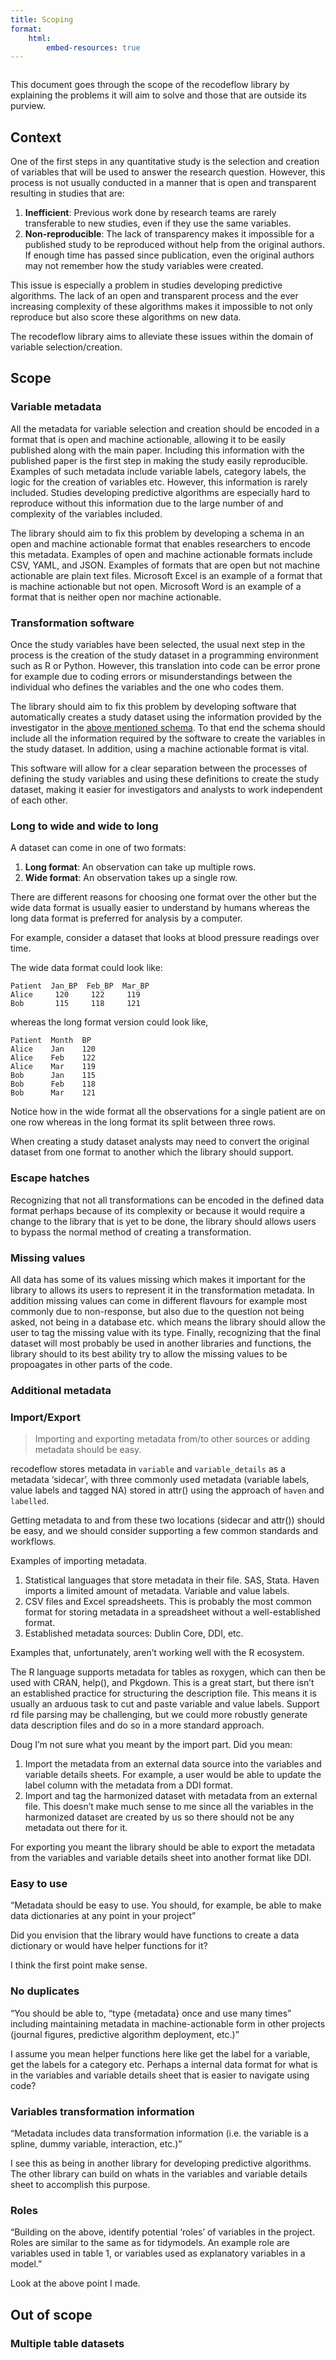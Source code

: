 ```yaml
---
title: Scoping
format:
    html:
        embed-resources: true
---
```


```r
```

This document goes through the scope of the recodeflow library by explaining the problems it will aim to solve and those that are outside its purview.

## Context

One of the first steps in any quantitative study is the selection and creation of variables that will be used to answer the research question. However, this process is not usually conducted in a manner that is open and transparent resulting in studies that are:

1.  **Inefficient**: Previous work done by research teams are rarely transferable to new studies, even if they use the same variables.
2.  **Non-reproducible**: The lack of transparency makes it impossible for a published study to be reproduced without help from the original authors. If enough time has passed since publication, even the original authors may not remember how the study variables were created.

This issue is especially a problem in studies developing predictive algorithms. The lack of an open and transparent process and the ever increasing complexity of these algorithms makes it impossible to not only reproduce but also score these algorithms on new data.

The recodeflow library aims to alleviate these issues within the domain of variable selection/creation.

## Scope

### Variable metadata {#variable-metadata}

All the metadata for variable selection and creation should be encoded in a format that is open and machine actionable, allowing it to be easily published along with the main paper. Including this information with the published paper is the first step in making the study easily reproducible. Examples of such metadata include variable labels, category labels, the logic for the creation of variables etc. However, this information is rarely included. Studies developing predictive algorithms are especially hard to reproduce without this information due to the large number of and complexity of the variables included.

The library should aim to fix this problem by developing a schema in an open and machine actionable format that enables researchers to encode this metadata. Examples of open and machine actionable formats include CSV, YAML, and JSON. Examples of formats that are open but not machine actionable are plain text files. Microsoft Excel is an example of a format that is machine actionable but not open. Microsoft Word is an example of a format that is neither open nor machine actionable.

### Transformation software

Once the study variables have been selected, the usual next step in the process is the creation of the study dataset in a programming environment such as R or Python. However, this translation into code can be error prone for example due to coding errors or misunderstandings between the individual who defines the variables and the one who codes them.

The library should aim to fix this problem by developing software that automatically creates a study dataset using the information provided by the investigator in the [above mentioned schema](#variable-metadata). To that end the schema should include all the information required by the software to create the variables in the study dataset. In addition, using a machine actionable format is vital.

This software will allow for a clear separation between the processes of defining the study variables and using these definitions to create the study dataset, making it easier for investigators and analysts to work independent of each other.

### Long to wide and wide to long

A dataset can come in one of two formats:

1.  **Long format**: An observation can take up multiple rows.
2.  **Wide format**: An observation takes up a single row.

There are different reasons for choosing one format over the other but the wide data format is usually easier to understand by humans whereas the long data format is preferred for analysis by a computer.

For example, consider a dataset that looks at blood pressure readings over time.

The wide data format could look like:

```csv
Patient  Jan_BP  Feb_BP  Mar_BP
Alice     120     122     119
Bob       115     118     121
```

whereas the long format version could look like,

```csv
Patient  Month  BP
Alice    Jan    120
Alice    Feb    122
Alice    Mar    119
Bob      Jan    115
Bob      Feb    118
Bob      Mar    121
```

Notice how in the wide format all the observations for a single patient are on one row whereas in the long format its split between three rows.

When creating a study dataset analysts may need to convert the original dataset from one format to another which the library should support.

### Escape hatches

Recognizing that not all transformations can be encoded in the defined data format perhaps because of its complexity or because it would require a change to the library that is yet to be done, the library should allows users to bypass the normal method of creating a transformation.

### Missing values

All data has some of its values missing which makes it important for the library to allows its users to represent it in the transformation metadata. In addition missing values can come in different flavours for example most commonly due to non-response, but also due to the question not being asked, not being in a database etc. which means the library should allow the user to tag the missing value with its type. Finally, recognizing that the final dataset will most probably be used in another libraries and functions, the library should to its best ability try to allow the missing values to be propoagates in other parts of the code.

### Additional metadata

### Import/Export

> Importing and exporting metadata from/to other sources or adding metadata should be easy.

recodeflow stores metadata in `variable` and `variable_details` as a metadata 'sidecar', with three commonly used metadata (variable labels, value labels and tagged NA) stored in attr() using the approach of `haven` and `labelled`.

Getting metadata to and from these two locations (sidecar and attr()) should be easy, and we should consider supporting a few common standards and workflows.

Examples of importing metadata.

1.  Statistical languages that store metadata in their file. SAS, Stata. Haven imports a limited amount of metadata. Variable and value labels.
2.  CSV files and Excel spreadsheets. This is probably the most common format for storing metadata in a spreadsheet without a well-established format.
3.  Established metadata sources: Dublin Core, DDI, etc.

Examples that, unfortunately, aren't working well with the R ecosystem.

The R language supports metadata for tables as roxygen, which can then be used with CRAN, help(), and Pkgdown. This is a great start, but there isn't an established practice for structuring the description file. This means it is usually an arduous task to cut and paste variable and value labels. Support rd file parsing may be challenging, but we could more robustly generate data description files and do so in a more standard approach.

Doug I'm not sure what you meant by the import part. Did you mean:

1.  Import the metadata from an external data source into the variables and variable details sheets. For example, a user would be able to update the label column with the metadata from a DDI format.
2.  Import and tag the harmonized dataset with metadata from an external file. This doesn't make much sense to me since all the variables in the harmonized dataset are created by us so there should not be any metadata out there for it.

For exporting you meant the library should be able to export the metadata from the variables and variable details sheet into another format like DDI.

### Easy to use

"Metadata should be easy to use. You should, for example, be able to make data dictionaries at any point in your project"

Did you envision that the library would have functions to create a data dictionary or would have helper functions for it?

I think the first point make sense.

### No duplicates

"You should be able to, “type {metadata} once and use many times” including maintaining metadata in machine-actionable form in other projects (journal figures, predictive algorithm deployment, etc.)"

I assume you mean helper functions here like get the label for a variable, get the labels for a category etc. Perhaps a internal data format for what is in the variables and variable details sheet that is easier to navigate using code?

### Variables transformation information

"Metadata includes data transformation information (i.e. the variable is a spline, dummy variable, interaction, etc.)"

I see this as being in another library for developing predictive algorithms. The other library can build on whats in the variables and variable details sheet to accomplish this purpose.

### Roles

"Building on the above, identify potential ‘roles’ of variables in the project. Roles are similar to the same as for tidymodels. An example role are variables used in table 1, or variables used as explanatory variables in a model."

Look at the above point I made.

## Out of scope

### Multiple table datasets